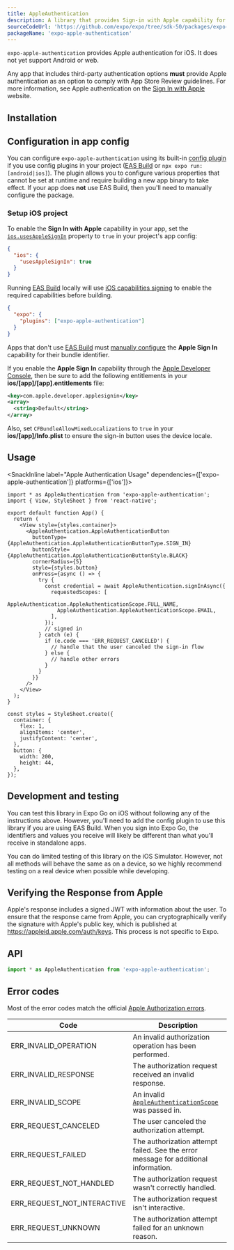```yaml
---
title: AppleAuthentication
description: A library that provides Sign-in with Apple capability for iOS.
sourceCodeUrl: 'https://github.com/expo/expo/tree/sdk-50/packages/expo-apple-authentication'
packageName: 'expo-apple-authentication'
---
```



`expo-apple-authentication` provides Apple authentication for iOS. It does not yet support Android or web.

Any app that includes third-party authentication options **must** provide Apple authentication as an option to comply with App Store Review guidelines. For more information, see Apple authentication on the [Sign In with Apple](https://developer.apple.com/sign-in-with-apple/) website.

<PlatformsSection ios simulator />

## Installation

<APIInstallSection />

## Configuration in app config

You can configure `expo-apple-authentication` using its built-in [config plugin](/config-plugins/introduction/) if you use config plugins in your project ([EAS Build](/build/introduction) or `npx expo run:[android|ios]`).
The plugin allows you to configure various properties that cannot be set at runtime and require building a new app binary to take effect. If your app does **not** use EAS Build, then you'll need to manually configure the package.

### Setup iOS project

To enable the **Sign In with Apple** capability in your app, set the [`ios.usesAppleSignIn`](/versions/latest/config/app/#usesapplesignin) property to `true` in your project's app config:

```json app.json
{
  "ios": {
    "usesAppleSignIn": true
  }
}
```

<ConfigPluginExample>

Running [EAS Build](/build/introduction) locally will use [iOS capabilities signing](/build-reference/ios-capabilities) to enable the required capabilities before building.

```json app.json
{
  "expo": {
    "plugins": ["expo-apple-authentication"]
  }
}
```

</ConfigPluginExample>

<ConfigReactNative>

Apps that don't use [EAS Build](/build/introduction) must [manually configure](/build-reference/ios-capabilities#manual-setup)
the **Apple Sign In** capability for their bundle identifier.

If you enable the **Apple Sign In** capability through the [Apple Developer Console](/build-reference/ios-capabilities#apple-developer-console),
then be sure to add the following entitlements in your **ios/[app]/[app].entitlements** file:

```xml
<key>com.apple.developer.applesignin</key>
<array>
  <string>Default</string>
</array>
```

Also, set `CFBundleAllowMixedLocalizations` to `true` in your **ios/[app]/Info.plist** to ensure the sign-in button uses the device locale.

</ConfigReactNative>

## Usage

<SnackInline label="Apple Authentication Usage" dependencies={['expo-apple-authentication']} platforms={['ios']}>

```tsx
import * as AppleAuthentication from 'expo-apple-authentication';
import { View, StyleSheet } from 'react-native';

export default function App() {
  return (
    <View style={styles.container}>
      <AppleAuthentication.AppleAuthenticationButton
        buttonType={AppleAuthentication.AppleAuthenticationButtonType.SIGN_IN}
        buttonStyle={AppleAuthentication.AppleAuthenticationButtonStyle.BLACK}
        cornerRadius={5}
        style={styles.button}
        onPress={async () => {
          try {
            const credential = await AppleAuthentication.signInAsync({
              requestedScopes: [
                AppleAuthentication.AppleAuthenticationScope.FULL_NAME,
                AppleAuthentication.AppleAuthenticationScope.EMAIL,
              ],
            });
            // signed in
          } catch (e) {
            if (e.code === 'ERR_REQUEST_CANCELED') {
              // handle that the user canceled the sign-in flow
            } else {
              // handle other errors
            }
          }
        }}
      />
    </View>
  );
}

const styles = StyleSheet.create({
  container: {
    flex: 1,
    alignItems: 'center',
    justifyContent: 'center',
  },
  button: {
    width: 200,
    height: 44,
  },
});
```

</SnackInline>

## Development and testing

You can test this library in Expo Go on iOS without following any of the instructions above.
However, you'll need to add the config plugin to use this library if you are using EAS Build.
When you sign into Expo Go, the identifiers and values you receive will likely be different than what you'll receive in standalone apps.

You can do limited testing of this library on the iOS Simulator. However, not all methods will behave the same as on a device,
so we highly recommend testing on a real device when possible while developing.

## Verifying the Response from Apple

Apple's response includes a signed JWT with information about the user. To ensure that the response came from Apple,
you can cryptographically verify the signature with Apple's public key, which is published at https://appleid.apple.com/auth/keys.
This process is not specific to Expo.

## API

```js
import * as AppleAuthentication from 'expo-apple-authentication';
```

<APISection packageName="expo-apple-authentication" apiName="AppleAuthentication" />

## Error codes

Most of the error codes match the official [Apple Authorization errors](https://developer.apple.com/documentation/authenticationservices/asauthorizationerror/code).

| Code                        | Description                                                                         |
| --------------------------- | ----------------------------------------------------------------------------------- |
| ERR_INVALID_OPERATION       | An invalid authorization operation has been performed.                              |
| ERR_INVALID_RESPONSE        | The authorization request received an invalid response.                             |
| ERR_INVALID_SCOPE           | An invalid [`AppleAuthenticationScope`](#appleauthenticationscope) was passed in.   |
| ERR_REQUEST_CANCELED        | The user canceled the authorization attempt.                                        |
| ERR_REQUEST_FAILED          | The authorization attempt failed. See the error message for additional information. |
| ERR_REQUEST_NOT_HANDLED     | The authorization request wasn't correctly handled.                                 |
| ERR_REQUEST_NOT_INTERACTIVE | The authorization request isn't interactive.                                        |
| ERR_REQUEST_UNKNOWN         | The authorization attempt failed for an unknown reason.                             |
